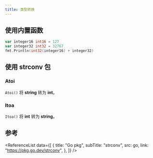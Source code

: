 ```yaml
---
title: 类型转换
---
```



## 使用内置函数

```go title="Go"
var integer16 int16 = 127
var integer32 int32 = 32767
fmt.Println(int32(integer16) + integer32)
```

## 使用 strconv 包

### Atoi

`Atoi()` 将 **string** 转为 **int**。

### Itoa

`Itoa()` 将 **int** 转为 **string**。

## 参考

<ReferenceList
  data={[
    {
      title: "Go pkg",
      subTitle: "strconv",
      src: go,
      link: "https://pkg.go.dev/strconv",
    },
  ]}
/>
